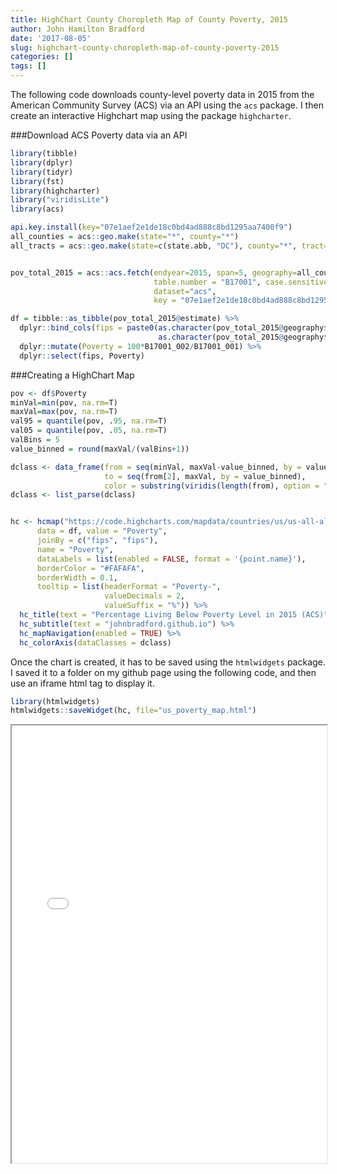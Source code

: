 ```yaml
---
title: HighChart County Choropleth Map of County Poverty, 2015
author: John Hamilton Bradford
date: '2017-08-05'
slug: highchart-county-choropleth-map-of-county-poverty-2015
categories: []
tags: []
---
```


The following code downloads county-level poverty data in 2015 from the American Community Survey (ACS) via an API using the `acs` package.  I then create an interactive Highchart map using the package `highcharter`.

###Download ACS Poverty data via an API
```r

library(tibble)
library(dplyr)
library(tidyr)
library(fst)
library(highcharter)
library("viridisLite")
library(acs)

api.key.install(key="07e1aef2e1de18c0bd4ad888c8bd1295aa7400f9")
all_counties = acs::geo.make(state="*", county="*")
all_tracts = acs::geo.make(state=c(state.abb, "DC"), county="*", tract="*")


pov_total_2015 = acs::acs.fetch(endyear=2015, span=5, geography=all_counties,
                                table.number = "B17001", case.sensitive=F,
                                dataset="acs",
                                key = "07e1aef2e1de18c0bd4ad888c8bd1295aa7400f9")

df = tibble::as_tibble(pov_total_2015@estimate) %>% 
  dplyr::bind_cols(fips = paste0(as.character(pov_total_2015@geography$state), 
                                 as.character(pov_total_2015@geography$county))) %>% 
  dplyr::mutate(Poverty = 100*B17001_002/B17001_001) %>% 
  dplyr::select(fips, Poverty)


```


###Creating a HighChart Map
```r
pov <- df$Poverty
minVal=min(pov, na.rm=T)
maxVal=max(pov, na.rm=T)
val95 = quantile(pov, .95, na.rm=T)
val05 = quantile(pov, .05, na.rm=T)
valBins = 5
value_binned = round(maxVal/(valBins+1))

dclass <- data_frame(from = seq(minVal, maxVal-value_binned, by = value_binned),
                     to = seq(from[2], maxVal, by = value_binned),
                     color = substring(viridis(length(from), option = "C"), 0, 7))
dclass <- list_parse(dclass)


hc <- hcmap("https://code.highcharts.com/mapdata/countries/us/us-all-all.js", 
      data = df, value = "Poverty",
      joinBy = c("fips", "fips"), 
      name = "Poverty",
      dataLabels = list(enabled = FALSE, format = '{point.name}'),
      borderColor = "#FAFAFA", 
      borderWidth = 0.1,
      tooltip = list(headerFormat = "Poverty-",
                     valueDecimals = 2, 
                     valueSuffix = "%")) %>% 
  hc_title(text = "Percentage Living Below Poverty Level in 2015 (ACS)") %>% 
  hc_subtitle(text = "johnbradford.github.io") %>% 
  hc_mapNavigation(enabled = TRUE) %>% 
  hc_colorAxis(dataClasses = dclass) 
```


Once the chart is created, it has to be saved using the `htmlwidgets` package.  I saved it to a folder on my github page using the following code, and then use an iframe html tag to display it.  

```r
library(htmlwidgets)
htmlwidgets::saveWidget(hc, file="us_poverty_map.html")
```


<iframe seamless src="/files/html_widgets/us_poverty_map.html" width="100%" height="700"></iframe>
